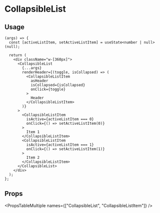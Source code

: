 
# CollapsibleList

## Usage

<CollapsibleList />

```tsx
(args) => {
  const [activeListItem, setActiveListItem] = useState<number | null>(null);

  return (
    <div className="w-[360px]">
      <CollapsibleList
        {...args}
        renderHeader={(toggle, isCollapsed) => (
          <CollapsibleListItem
            asHeader
            isCollapsed={isCollapsed}
            onClick={toggle}
          >
            Header
          </CollapsibleListItem>
        )}
      >
        <CollapsibleListItem
          isActive={activeListItem === 0}
          onClick={() => setActiveListItem(0)}
        >
          Item 1
        </CollapsibleListItem>
        <CollapsibleListItem
          isActive={activeListItem === 1}
          onClick={() => setActiveListItem(1)}
        >
          Item 2
        </CollapsibleListItem>
      </CollapsibleList>
    </div>
  );
};
```

## Props

<PropsTableMultiple names={["CollapsibleList", "CollapsibleListItem"]} />
